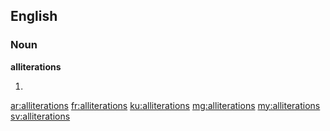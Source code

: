 ==English==

===Noun===
'''alliterations'''

# {{plural of|alliteration}}

[[ar:alliterations]]
[[fr:alliterations]]
[[ku:alliterations]]
[[mg:alliterations]]
[[my:alliterations]]
[[sv:alliterations]]